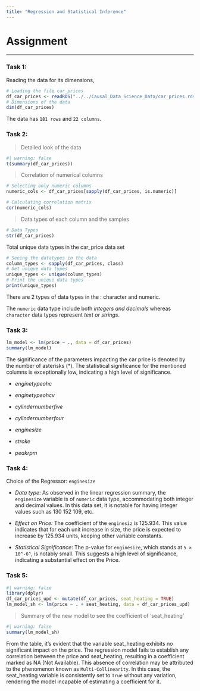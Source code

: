 ```yaml
---
title: "Regression and Statistical Inference"
---
```


# Assignment

------------------------------------------------

### Task 1:

Reading the data for its dimensions,

```r
# Loading the file car_prices
df_car_prices <- readRDS("../../Causal_Data_Science_Data/car_prices.rds")
# Dimensions of the data
dim(df_car_prices)
```
The data has `181 rows` and `22 columns`.

### Task 2:

> Detailed look of the data

```r
#| warning: false
t(summary(df_car_prices))
```

>Correlation of numerical columns

```r
# Selecting only numeric columns
numeric_cols <- df_car_prices[sapply(df_car_prices, is.numeric)]

# Calculating correlation matrix
cor(numeric_cols)
```

> Data types of each column and the samples 

```r
# Data Types
str(df_car_prices)
```
Total unique data types in the car_price data set
```r
# Seeing the datatypes in the data
column_types <- sapply(df_car_prices, class)
# Get unique data types
unique_types <- unique(column_types)
# Print the unique data types
print(unique_types)
```

There are 2 types of data types in the : character and numeric.

The `numeric` data type include both *integers and decimals* whereas `character` data types represent *text or strings*.

### Task 3:

```r
lm_model <- lm(price ~ ., data = df_car_prices)
summary(lm_model)
```

The significance of the parameters impacting the car price is denoted by the number of asterisks (*). The statistical significance for the mentioned columns is exceptionally low, indicating a high level of significance.

* *enginetypeohc*

* *enginetypeohcv*

* *cylindernumberfive*

* *cylindernumberfour*

* *enginesize*

* *stroke*

* *peakrpm*

### Task 4:

Choice of the Regressor: `enginesize`

* *Data type*: As observed in the linear regression summary, the `enginesize` variable is of `numeric` data type, accommodating both integer and decimal values. In this data set, it is notable for having integer values such as 130 152 109, etc.

* *Effect on Price:* The coefficient of the `enginesiz` is 125.934. This value indicates that for each unit increase in size, the price is expected to increase by 125.934 units, keeping other variable constants.

* *Statistical Significance*: The p-value for `enginesize`, which stands at `5 × 10^-6^`, is notably small. This suggests a high level of significance, indicating a substantial effect on the Price.


### Task 5:

```r
#| warning: false
library(dplyr)
df_car_prices_upd <- mutate(df_car_prices, seat_heating = TRUE)
lm_model_sh <- lm(price ~ . + seat_heating, data = df_car_prices_upd)
```

> Summary of the new model to see the coefficient of 'seat_heating'

```r
#| warning: false
summary(lm_model_sh)
```
From the table, it's evident that the variable seat_heating exhibits no significant impact on the price. The regression model fails to establish any correlation between the price and seat_heating, resulting in a coefficient marked as NA (Not Available). This absence of correlation may be attributed to the phenomenon known as `Multi-Collinearity`. In this case, the seat_heating variable is consistently set to `True` without any variation, rendering the model incapable of estimating a coefficient for it.